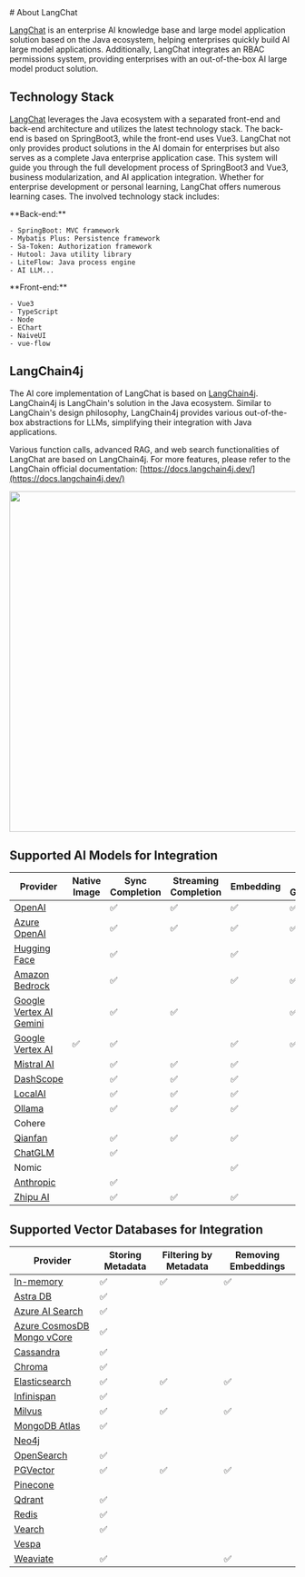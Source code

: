
<style>
  {`
    article{
       padding: 3rem 6rem !important;
    }
  `}
</style>

<div className='text-center mb-8'>
  # About LangChat
</div>

[LangChat](http://github.com/tycoding/langchat) is an enterprise AI knowledge base and large model application solution based on the Java ecosystem, helping enterprises quickly build AI large model applications.
Additionally, LangChat integrates an RBAC permissions system, providing enterprises with an out-of-the-box AI large model product solution.

## Technology Stack

[LangChat](http://github.com/tycoding/langchat) leverages the Java ecosystem with a separated front-end and back-end architecture and utilizes the latest technology stack. The back-end is based on SpringBoot3, while the front-end uses Vue3.
LangChat not only provides product solutions in the AI domain for enterprises but also serves as a complete Java enterprise application case. This system will guide you through the full development process of SpringBoot3 and Vue3, business modularization, and AI application integration.
Whether for enterprise development or personal learning, LangChat offers numerous learning cases.
The involved technology stack includes:

<div className='flex items-center mt-5'>
  <div className='w-1/2'>
    **Back-end:**

    - SpringBoot: MVC framework
    - Mybatis Plus: Persistence framework
    - Sa-Token: Authorization framework
    - Hutool: Java utility library
    - LiteFlow: Java process engine
    - AI LLM...
  </div>

  <div>
    **Front-end:**

    - Vue3
    - TypeScript
    - Node
    - EChart
    - NaiveUI
    - vue-flow
  </div>
</div>

## LangChain4j

The AI core implementation of LangChat is based on [LangChain4j](https://github.com/langchain4j/langchain4j). LangChain4j is LangChain's solution in the Java ecosystem. Similar to LangChain's design philosophy, LangChain4j provides various out-of-the-box abstractions for LLMs, simplifying their integration with Java applications.

Various function calls, advanced RAG, and web search functionalities of LangChat are based on LangChain4j. For more features, please refer to the LangChain official documentation: [https://docs.langchain4j.dev/](https://docs.langchain4j.dev/)

<PhotoProvider>
  <div className='flex justify-center my-4'>
    <PhotoView src="/page/RAG.png">
      <img src="/page/RAG.png" alt="" width='600'  />
    </PhotoView>
  </div>
</PhotoProvider>

## Supported AI Models for Integration

| Provider                            | Native Image  | Sync Completion | Streaming Completion | Embedding | Image Generation | Scoring | Function Calling
|--------------------------------------------| ------------- |---------------------------------------------------------------------| ----------- | ------ |-------------------------------| ------ |--------------------------------------------------------------------------------------------|
| [OpenAI](/integrations/language-models/open-ai)                         |  | ✅ | ✅ | ✅ | ✅ | | ✅ |
| [Azure OpenAI](/integrations/language-models/azure-open-ai)             |  | ✅ | ✅ | ✅ | ✅ | | ✅ |
| [Hugging Face](/integrations/language-models/hugging-face)              |  | ✅ | | ✅ |  | | |  |
| [Amazon Bedrock](/integrations/language-models/amazon-bedrock)         |  | ✅  | |✅ | ✅ | | |
| [Google Vertex AI Gemini](/integrations/language-models/google-gemini) |  | ✅ | ✅ | | ✅ | | ✅ |
| [Google Vertex AI](/integrations/language-models/google-palm)          | ✅ | ✅ | | ✅ | ✅ | | |
| [Mistral AI](/integrations/language-models/mistral-ai)                  |  | ✅ | ✅ | ✅ |  | |✅ |
| [DashScope](/integrations/language-models/dashscope)                   |  | ✅ | ✅ | ✅ |  | | ✅ |
| [LocalAI](/integrations/language-models/local-ai)                       |  | ✅ | ✅ | ✅ |  | | ✅ |
| [Ollama](/integrations/language-models/ollama)                         |  | ✅ | ✅ | ✅ |  | | |
| Cohere                                                              |  | | | |  | ✅| |
| [Qianfan](/integrations/language-models/qianfan)                       |  | ✅ | ✅ | ✅ |  | |✅ |
| [ChatGLM](/integrations/language-models/chatglm)                       |  | ✅ | | |  | |
| Nomic                                                                |  | | |✅ |  | | |
| [Anthropic](/integrations/language-models/anthropic)                   |  |✅ | | |  | | ✅ |
| [Zhipu AI](/integrations/language-models/zhipu-ai)                      |  |✅| ✅| ✅|  | |✅ |

## Supported Vector Databases for Integration

| Provider                                                                              | Storing Metadata | Filtering by Metadata | Removing Embeddings |
|---------------------------------------------------------------------------------------|------------------|-----------------------|---------------------|
| [In-memory](/integrations/embedding-stores/in-memory)                                 | ✅                | ✅                     | ✅                   |
| [Astra DB](/integrations/embedding-stores/astra-db)                                   | ✅                |                       |                     |
| [Azure AI Search](/integrations/embedding-stores/azure-ai-search)                     | ✅                |                       |                     |
| [Azure CosmosDB Mongo vCore](/integrations/embedding-stores/azure-cosmos-mongo-vcore) | ✅                |                       |                     |
| [Cassandra](/integrations/embedding-stores/cassandra)                                 | ✅                |                       |                     |
| [Chroma](/integrations/embedding-stores/chroma)                                       | ✅                |                       |                     |
| [Elasticsearch](/integrations/embedding-stores/elasticsearch)                         | ✅                | ✅                     | ✅                   |
| [Infinispan](/integrations/embedding-stores/infinispan)                               | ✅                |                       |                     |
| [Milvus](/integrations/embedding-stores/milvus)                                       | ✅                | ✅                     | ✅                   |
| [MongoDB Atlas](/integrations/embedding-stores/mongodb-atlas)                         | ✅                |                       |                     |
| [Neo4j](/integrations/embedding-stores/neo4j)                                         |                  |                       |                     |
| [OpenSearch](/integrations/embedding-stores/opensearch)                               | ✅                |                       |                     |
| [PGVector](/integrations/embedding-stores/pgvector)                                   | ✅                | ✅                     | ✅                   |
| [Pinecone](/integrations/embedding-stores/pinecone)                                   |                  |                       |                     |
| [Qdrant](/integrations/embedding-stores/qdrant)                                       | ✅                |                       |                     |
| [Redis](/integrations/embedding-stores/redis)                                         | ✅                |                       |                     |
| [Vearch](/integrations/embedding-stores/vearch)                                       | ✅                |                       |                     |
| [Vespa](/integrations/embedding-stores/vespa)                                         |                  |                       |                     |
| [Weaviate](/integrations/embedding-stores/weaviate)                                   | ✅                |                       | ✅                   |




<FooterPage data={ZhData} />
